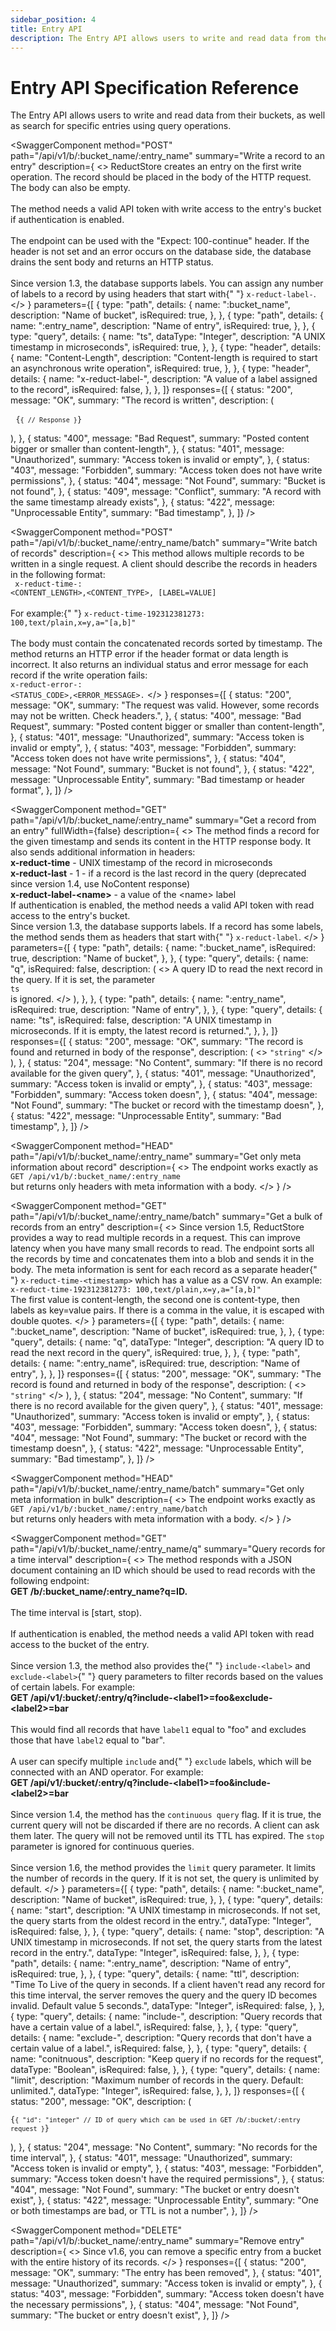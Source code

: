 ```yaml
---
sidebar_position: 4
title: Entry API
description: The Entry API allows users to write and read data from their buckets, as well as search for specific entries using query operations.
---
```


<head>
  <link
    rel="canonical"
    href="https://www.reduct.store/docs/http-api/entry-api"
  />
</head>


# Entry API Specification Reference

The Entry API allows users to write and read data from their buckets, as well as search for specific entries using query operations.

<SwaggerComponent
  method="POST"
  path="/api/v1/b/:bucket_name/:entry_name"
  summary="Write a record to an entry"
  description={
    <>
      ReductStore creates an entry on the first write operation. The record
      should be placed in the body of the HTTP request. The body can also be
      empty.
      <br />
      <br />
      The method needs a valid API token with write access to the entry's bucket
      if authentication is enabled.
      <br />
      <br />
      The endpoint can be used with the "Expect: 100-continue" header. If the
      header is not set and an error occurs on the database side, the database
      drains the sent body and returns an HTTP status.
      <br />
      <br />
      Since version 1.3, the database supports labels. You can assign any number
      of labels to a record by using headers that start with{" "}
      <code>x-reduct-label-</code>.
    </>
  }
  parameters={[
    {
      type: "path",
      details: {
        name: ":bucket_name",
        description: "Name of bucket",
        isRequired: true,
      },
    },
    {
      type: "path",
      details: {
        name: ":entry_name",
        description: "Name of entry",
        isRequired: true,
      },
    },
    {
      type: "query",
      details: {
        name: "ts",
        dataType: "Integer",
        description: "A UNIX timestamp in microseconds",
        isRequired: true,
      },
    },
    {
      type: "header",
      details: {
        name: "Content-Length",
        description:
          "Content-length is required to start an asynchronous write operation",
        isRequired: true,
      },
    },
    {
      type: "header",
      details: {
        name: "x-reduct-label-<name>",
        description: "A value of a label assigned to the record",
        isRequired: false,
      },
    },
  ]}
  responses={[
    {
      status: "200",
      message: "OK",
      summary: "The record is written",
      description: (
        <pre>
          <code>{`{
    // Response
}`}</code>
        </pre>
      ),
    },
    {
      status: "400",
      message: "Bad Request",
      summary: "Posted content bigger or smaller than content-length",
    },
    {
      status: "401",
      message: "Unauthorized",
      summary: "Access token is invalid or empty",
    },
    {
      status: "403",
      message: "Forbidden",
      summary: "Access token does not have write permissions",
    },
    {
      status: "404",
      message: "Not Found",
      summary: "Bucket is not found",
    },
    {
      status: "409",
      message: "Conflict",
      summary: "A record with the same timestamp already exists",
    },
    {
      status: "422",
      message: "Unprocessable Entity",
      summary: "Bad timestamp",
    },
  ]}
/>

<SwaggerComponent
  method="POST"
  path="/api/v1/b/:bucket_name/:entry_name/batch"
  summary="Write batch of records"
  description={
    <>
      This method allows multiple records to be written in a single request. A
      client should describe the records in headers in the following format:
      <br />
      <code>
        x-reduct-time-: &lt;CONTENT_LENGTH&gt;,&lt;CONTENT_TYPE&gt;,
        [LABEL=VALUE]
      </code>
      <br />
      <br />
      For example:{" "}
      <code>x-reduct-time-192312381273: 100,text/plain,x=y,a="[a,b]"</code>
      <br />
      <br />
      The body must contain the concatenated records sorted by timestamp. The
      method returns an HTTP error if the header format or data length is
      incorrect. It also returns an individual status and error message for each
      record if the write operation fails:
      <br />
      <code>x-reduct-error-: &lt;STATUS_CODE&gt;,&lt;ERROR_MESSAGE&gt;.</code>
    </>
  }
  responses={[
    {
      status: "200",
      message: "OK",
      summary:
        "The request was valid. However, some records may not be written. Check headers.",
    },
    {
      status: "400",
      message: "Bad Request",
      summary: "Posted content bigger or smaller than content-length",
    },
    {
      status: "401",
      message: "Unauthorized",
      summary: "Access token is invalid or empty",
    },
    {
      status: "403",
      message: "Forbidden",
      summary: "Access token does not have write permissions",
    },
    {
      status: "404",
      message: "Not Found",
      summary: "Bucket is not found",
    },
    {
      status: "422",
      message: "Unprocessable Entity",
      summary: "Bad timestamp or header format",
    },
  ]}
/>

<SwaggerComponent
  method="GET"
  path="/api/v1/b/:bucket_name/:entry_name"
  summary="Get a record from an entry"
  fullWidth={false}
  description={
    <>
      The method finds a record for the given timestamp and sends its content in
      the HTTP response body. It also sends additional information in headers:
      <br />
      <strong>x-reduct-time</strong> - UNIX timestamp of the record in
      microseconds
      <br />
      <strong>x-reduct-last</strong> - 1 - if a record is the last record in the
      query (deprecated since version 1.4, use NoContent response)
      <br />
      <strong>x-reduct-label-&lt;name&gt;</strong> - a value of the &lt;name&gt;
      label
      <br />
      If authentication is enabled, the method needs a valid API token with read
      access to the entry's bucket.
      <br />
      Since version 1.3, the database supports labels. If a record has some
      labels, the method sends them as headers that start with{" "}
      <code>x-reduct-label</code>.
    </>
  }
  parameters={[
    {
      type: "path",
      details: {
        name: ":bucket_name",
        isRequired: true,
        description: "Name of bucket",
      },
    },
    {
      type: "query",
      details: {
        name: "q",
        isRequired: false,
        description: (
          <>
            A query ID to read the next record in the query. If it is set, the
            parameter
            <br />
            <code>ts</code>
            <br />
            is ignored.
          </>
        ),
      },
    },
    {
      type: "path",
      details: {
        name: ":entry_name",
        isRequired: true,
        description: "Name of entry",
      },
    },
    {
      type: "query",
      details: {
        name: "ts",
        isRequired: false,
        description:
          "A UNIX timestamp in microseconds. If it is empty, the latest record is returned.",
      },
    },
  ]}
  responses={[
    {
      status: "200",
      message: "OK",
      summary: "The record is found and returned in body of the response",
      description: (
        <>
          <code>"string"</code>
        </>
      ),
    },
    {
      status: "204",
      message: "No Content",
      summary: "If there is no record available for the given query",
    },
    {
      status: "401",
      message: "Unauthorized",
      summary: "Access token is invalid or empty",
    },
    {
      status: "403",
      message: "Forbidden",
      summary: "Access token doesn",
    },
    {
      status: "404",
      message: "Not Found",
      summary: "The bucket or record with the timestamp doesn",
    },
    {
      status: "422",
      message: "Unprocessable Entity",
      summary: "Bad timestamp",
    },
  ]}
/>

<SwaggerComponent
  method="HEAD"
  path="/api/v1/b/:bucket_name/:entry_name"
  summary="Get only meta information about record"
  description={
    <>
      The endpoint works exactly as
      <br />
      <code>GET /api/v1/b/:bucket_name/:entry_name</code>
      <br />
      but returns only headers with meta information with a body.
    </>
  }
/>

<SwaggerComponent
  method="GET"
  path="/api/v1/b/:bucket_name/:entry_name/batch"
  summary="Get a bulk of records from an entry"
  description={
    <>
      Since version 1.5, ReductStore provides a way to read multiple records in
      a request. This can improve latency when you have many small records to
      read. The endpoint sorts all the records by time and concatenates them
      into a blob and sends it in the body. The meta information is sent for
      each record as a separate header{" "}
      <code>x-reduct-time-&lt;timestamp&gt;</code> which has a value as a CSV
      row. An example:
      <br />
      <code>x-reduct-time-192312381273: 100,text/plain,x=y,a="[a,b]"</code>
      <br />
      The first value is content-length, the second one is content-type, then
      labels as key=value pairs. If there is a comma in the value, it is escaped
      with double quotes.
    </>
  }
  parameters={[
    {
      type: "path",
      details: {
        name: ":bucket_name",
        description: "Name of bucket",
        isRequired: true,
      },
    },
    {
      type: "query",
      details: {
        name: "q",
        dataType: "Integer",
        description: "A query ID to read the next record in the query",
        isRequired: true,
      },
    },
    {
      type: "path",
      details: {
        name: ":entry_name",
        isRequired: true,
        description: "Name of entry",
      },
    },
  ]}
  responses={[
    {
      status: "200",
      message: "OK",
      summary: "The record is found and returned in body of the response",
      description: (
        <>
          <code>"string"</code>
        </>
      ),
    },
    {
      status: "204",
      message: "No Content",
      summary: "If there is no record available for the given query",
    },
    {
      status: "401",
      message: "Unauthorized",
      summary: "Access token is invalid or empty",
    },
    {
      status: "403",
      message: "Forbidden",
      summary: "Access token doesn",
    },
    {
      status: "404",
      message: "Not Found",
      summary: "The bucket or record with the timestamp doesn",
    },
    {
      status: "422",
      message: "Unprocessable Entity",
      summary: "Bad timestamp",
    },
  ]}
/>

<SwaggerComponent
  method="HEAD"
  path="/api/v1/b/:bucket_name/:entry_name/batch"
  summary="Get only meta information in bulk"
  description={
    <>
      The endpoint works exactly as
      <br />
      <code>GET /api/v1/b/:bucket_name/:entry_name/batch</code>
      <br />
      but returns only headers with meta information with a body.
    </>
  }
/>

<SwaggerComponent
  method="GET"
  path="/api/v1/b/:bucket_name/:entry_name/q"
  summary="Query records for a time interval"
  description={
    <>
      The method responds with a JSON document containing an ID which should be
      used to read records with the following endpoint:
      <br />
      <strong>GET /b/:bucket_name/:entry_name?q=ID.</strong>
      <br />
      <br />
      The time interval is [start, stop).
      <br />
      <br />
      If authentication is enabled, the method needs a valid API token with read
      access to the bucket of the entry.
      <br />
      <br />
      Since version 1.3, the method also provides the{" "}
      <code>include-&lt;label&gt;</code> and <code>exclude-&lt;label&gt;</code>{" "}
      query parameters to filter records based on the values of certain labels.
      For example:
      <br />
      <strong>
        GET
        /api/v1/:bucket/:entry/q?include-&lt;label1&gt;=foo&amp;exclude-&lt;label2&gt;=bar
      </strong>
      <br />
      <br />
      This would find all records that have <code>label1</code> equal to "foo"
      and excludes those that have <code>label2</code> equal to "bar".
      <br />
      <br />A user can specify multiple <code>include</code> and{" "}
      <code>exclude</code> labels, which will be connected with an AND operator.
      For example:
      <br />
      <strong>
        GET
        /api/v1/:bucket/:entry/q?include-&lt;label1&gt;=foo&amp;include-&lt;label2&gt;=bar
      </strong>
      <br />
      <br />
      Since version 1.4, the method has the <code>continuous query</code> flag.
      If it is true, the current query will not be discarded if there are no
      records. A client can ask them later. The query will not be removed until
      its TTL has expired. The <code>stop</code> parameter is ignored for
      continuous queries.
      <br />
      <br />
      Since version 1.6, the method provides the <code>limit</code> query
      parameter. It limits the number of records in the query. If it is not set,
      the query is unlimited by default.
    </>
  }
  parameters={[
    {
      type: "path",
      details: {
        name: ":bucket_name",
        description: "Name of bucket",
        isRequired: true,
      },
    },
    {
      type: "query",
      details: {
        name: "start",
        description:
          "A UNIX timestamp in microseconds. If not set, the query starts from the oldest record in the entry.",
        dataType: "Integer",
        isRequired: false,
      },
    },
    {
      type: "query",
      details: {
        name: "stop",
        description:
          "A UNIX timestamp in microseconds. If not set, the query starts from the latest record in the entry.",
        dataType: "Integer",
        isRequired: false,
      },
    },
    {
      type: "path",
      details: {
        name: ":entry_name",
        description: "Name of entry",
        isRequired: true,
      },
    },
    {
      type: "query",
      details: {
        name: "ttl",
        description:
          "Time To Live of the query in seconds. If a client haven't read any record for this time interval, the server removes the query and the query ID becomes invalid. Default value 5 seconds.",
        dataType: "Integer",
        isRequired: false,
      },
    },
    {
      type: "query",
      details: {
        name: "include-<label name>",
        description: "Query records that have a certain value of a label.",
        isRequired: false,
      },
    },
    {
      type: "query",
      details: {
        name: "exclude-<label name>",
        description:
          "Query records that don't have a certain value of a label.",
        isRequired: false,
      },
    },
    {
      type: "query",
      details: {
        name: "conitnuous",
        description: "Keep query if no records for the request",
        dataType: "Boolean",
        isRequired: false,
      },
    },
    {
      type: "query",
      details: {
        name: "limit",
        description:
          "Maximum number of records in the query. Default: unlimited.",
        dataType: "Integer",
        isRequired: false,
      },
    },
  ]}
  responses={[
    {
      status: "200",
      message: "OK",
      description: (
        <pre>
          <code>{`{
   "id": "integer" // ID of query which can be used in GET /b/:bucket/:entry request
}`}</code>
        </pre>
      ),
    },
    {
      status: "204",
      message: "No Content",
      summary: "No records for the time interval",
    },
    {
      status: "401",
      message: "Unauthorized",
      summary: "Access token is invalid or empty",
    },
    {
      status: "403",
      message: "Forbidden",
      summary: "Access token doesn't have the required permissions",
    },
    {
      status: "404",
      message: "Not Found",
      summary: "The bucket or entry doesn't exist",
    },
    {
      status: "422",
      message: "Unprocessable Entity",
      summary: "One or both timestamps are bad, or TTL is not a number",
    },
  ]}
/>

<SwaggerComponent
  method="DELETE"
  path="/api/v1/b/:bucket_name/:entry_name"
  summary="Remove entry"
  description={
    <>
      Since v1.6, you can remove a specific entry from a bucket with the entire
      history of its records.
    </>
  }
  responses={[
    {
      status: "200",
      message: "OK",
      summary: "The entry has been removed",
    },
    {
      status: "401",
      message: "Unauthorized",
      summary: "Access token is invalid or empty",
    },
    {
      status: "403",
      message: "Forbidden",
      summary: "Access token doesn't have the necessary permissions",
    },
    {
      status: "404",
      message: "Not Found",
      summary: "The bucket or entry doesn't exist",
    },
  ]}
/>
